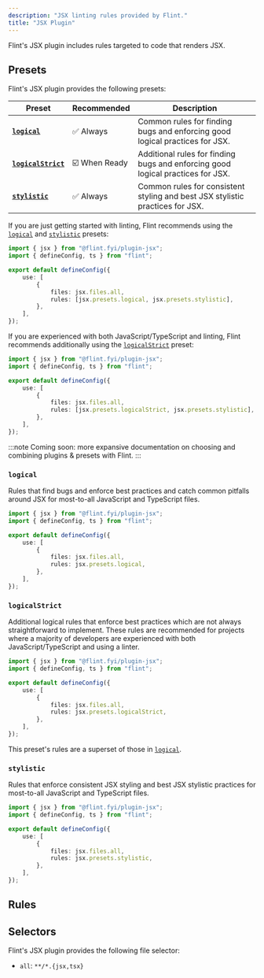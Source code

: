 ```yaml
---
description: "JSX linting rules provided by Flint."
title: "JSX Plugin"
---
```




Flint's JSX plugin includes rules targeted to code that renders JSX.

<PackageManagers type="install" pkg="@flint.fyi/plugin-jsx" />

## Presets

Flint's JSX plugin provides the following presets:

| Preset                                | Recommended   | Description                                                                     |
| ------------------------------------- | ------------- | ------------------------------------------------------------------------------- |
| **[`logical`](#logical)**             | ✅ Always     | Common rules for finding bugs and enforcing good logical practices for JSX.     |
| **[`logicalStrict`](#logicalstrict)** | ☑️ When Ready | Additional rules for finding bugs and enforcing good logical practices for JSX. |
| **[`stylistic`](#stylistic)**         | ✅ Always     | Common rules for consistent styling and best JSX stylistic practices for JSX.   |

If you are just getting started with linting, Flint recommends using the [`logical`](#logical) and [`stylistic`](#stylistic) presets:

```ts title="flint.config.ts"
import { jsx } from "@flint.fyi/plugin-jsx";
import { defineConfig, ts } from "flint";

export default defineConfig({
	use: [
		{
			files: jsx.files.all,
			rules: [jsx.presets.logical, jsx.presets.stylistic],
		},
	],
});
```

If you are experienced with both JavaScript/TypeScript and linting, Flint recommends additionally using the [`logicalStrict`](#logicalstrict) preset:

```ts title="flint.config.ts"
import { jsx } from "@flint.fyi/plugin-jsx";
import { defineConfig, ts } from "flint";

export default defineConfig({
	use: [
		{
			files: jsx.files.all,
			rules: [jsx.presets.logicalStrict, jsx.presets.stylistic],
		},
	],
});
```

:::note
Coming soon: more expansive documentation on choosing and combining plugins & presets with Flint.
:::

### `logical`

Rules that find bugs and enforce best practices and catch common pitfalls around JSX for most-to-all JavaScript and TypeScript files.

```ts title="flint.config.ts"
import { jsx } from "@flint.fyi/plugin-jsx";
import { defineConfig, ts } from "flint";

export default defineConfig({
	use: [
		{
			files: jsx.files.all,
			rules: jsx.presets.logical,
		},
	],
});
```

### `logicalStrict`

Additional logical rules that enforce best practices which are not always straightforward to implement.
These rules are recommended for projects where a majority of developers are experienced with both JavaScript/TypeScript and using a linter.

```ts title="flint.config.ts"
import { jsx } from "@flint.fyi/plugin-jsx";
import { defineConfig, ts } from "flint";

export default defineConfig({
	use: [
		{
			files: jsx.files.all,
			rules: jsx.presets.logicalStrict,
		},
	],
});
```

This preset's rules are a superset of those in [`logical`](#logical).

### `stylistic`

Rules that enforce consistent JSX styling and best JSX stylistic practices for most-to-all JavaScript and TypeScript files.

```ts title="flint.config.ts"
import { jsx } from "@flint.fyi/plugin-jsx";
import { defineConfig, ts } from "flint";

export default defineConfig({
	use: [
		{
			files: jsx.files.all,
			rules: jsx.presets.stylistic,
		},
	],
});
```

## Rules

<RulesTable implementing plugin="jsx" />

## Selectors

Flint's JSX plugin provides the following file selector:

- `all`: `**/*.{jsx,tsx}`
